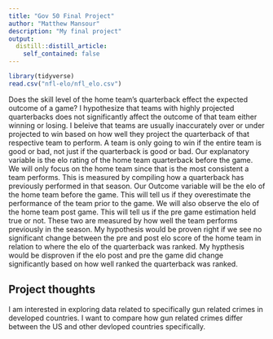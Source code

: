 ```yaml
---
title: "Gov 50 Final Project"
author: "Matthew Mansour"
description: "My final project"
output:
  distill::distill_article:
    self_contained: false
---
```


```r
library(tidyverse)
read.csv("nfl-elo/nfl_elo.csv")
```

Does the skill level of the home team's quarterback effect the expected outcome of a game? I hypothesize that teams with highly projected quarterbacks does not significantly affect the outcome of that team either winning or losing. I beleive that teams are usually inaccurately over or under projected to win based on how well they project the quarterback of that respective team to perform. A team is only going to win if the entire team is good or bad, not just if the quarterback is good or bad. Our explanatory variable is the elo rating of the home team quarterback before the game. We will only focus on the home team since that is the most consistent a team performs. This is measured by compiling how a quarterback has previously performed in that season. Our Outcome variable will be the elo of the home team before the game. This will tell us if they overestimate the performance of the team prior to the game. We will also observe the elo of the home team post game. This will tell us if the pre game estimation held true or not. These two are measured by how well the team performs previously in the season. My hypothesis would be proven right if we see no significant change between the pre and post elo score of the home team in relation to where the elo of the quarterback was ranked. My hypthesis would be disproven if the elo post and pre the game did change significantly based on how well ranked the quarterback was ranked.

## Project thoughts

I am interested in exploring data related to specifically gun related crimes in developed countries. I want to compare how gun related crimes differ between the US and other devloped countries specifically. 